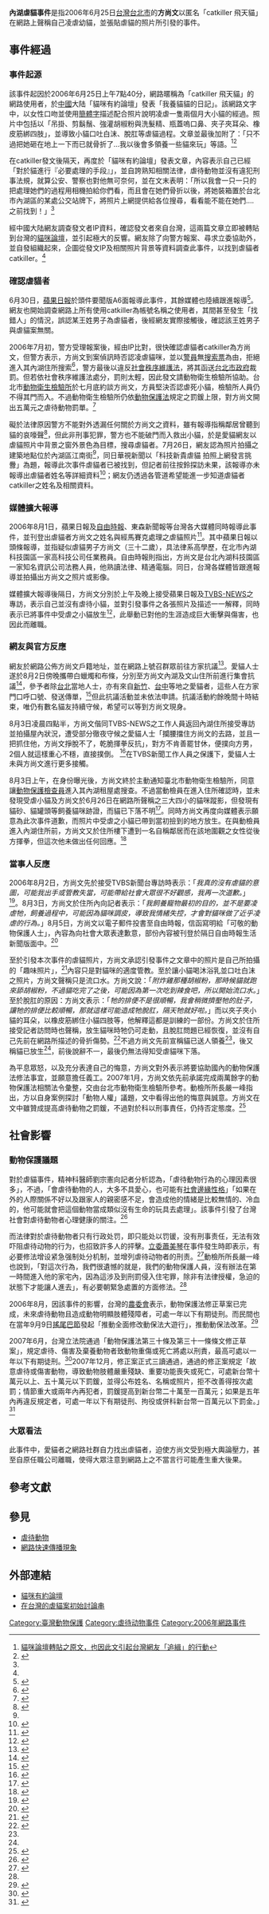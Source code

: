 '''內湖虐貓事件'''是指2006年6月25日[[台灣|台灣]][[台北市|台北市]]的'''方尚文'''以匿名「catkiller 飛天貓」在網路上聲稱自己凌虐幼貓，並張貼虐貓的照片所引發的事件。

==事件經過==

===事件起源===
該事件起因於2006年6月25日上午7點40分，網路暱稱為「catkiller 飛天貓」的網路使用者，於[[中國|中國]]大陆「貓咪有約論壇」發表「我養貓貓的日記」。該網路文字中，以女性口吻並使用[[簡體字|簡體字]]描述配合照片說明凌虐一隻兩個月大小貓的經過。照片中包括以「吊掛、剪鬍鬚、強灌胡椒粉與洗髮精、瓶蓋嗚口鼻、夾子夾耳朵、橡皮筋綁四肢」，並導致小貓口吐白沫、脫肛等虐貓過程。文章並最後加附了：「只不過把她砸在地上一下而已就骨折了...我以後會多領養一些貓來玩」等語。<ref name="虐貓原文">[http://www.supervr.net/catbbs/topic.cgi?forum=21&topic=91&start=150&show=0 貓咪論壇轉貼之原文，也因此文引起台灣網友「追緝」的行動]</ref><ref name="狠心虐貓照PO上網">{{cite news |title=狠心虐貓照PO上網　50網友齊力揪出殺手　破案關鍵是顆痣 |url=http://www.nownews.com/2006/08/01/138-1972928.htm |work= |publisher=東森新聞報 |date=2006-08-01 |accessdate=2009-05-20 |archive-date=2012-06-15 |archive-url=https://web.archive.org/web/20120615020335/http://www.nownews.com/2006/08/01/138-1972928.htm |dead-url=no }}</ref>

在catkiller發文後隔天，再度於「貓咪有約論壇」發表文章，內容表示自己已經「對於貓進行『必要處理的手段』」，並自誇熟知相關法律，虐待動物並沒有違犯刑事法規，就算公安、警察也對他無可奈何，並在文末表明：「所以我會一只一只的把處理她們的過程用相機拍給你們看，而且會在她們骨折以後，將她裝箱置於台北市內湖區的某處公交站牌下，將照片上網提供給各位搜尋，看看能不能在她們…. 之前找到！」<ref name="虐貓原文" />

經中國大陆網友調查發文者IP資料，確認發文者來自台灣，這兩篇文章立即被轉貼到台灣的[[貓咪論壇|貓咪論壇]]，並引起極大的反響。網友除了向警方報案、尋求立委協助外，並自發組織起來，企圖從發文IP及相關照片背景等資料調查此事件，以找到虐貓者catkiller。<ref name="狠心虐貓照PO上網"/>

===確認虐貓者===
6月30日，[[蘋果日報_(台灣)|蘋果日報]]於頭件要聞版A6面報導此事件，其餘媒體也陸續跟進報導<ref>{{cite news |first= |last= |authorlink= |coauthors= |title=殘忍虐貓PO上網　兩岸同譴責　電信警察要揪出變態凶手 |url=http://www.nownews.com/2006/07/01/545-1960865.htm |work= |publisher=東森新聞報 |date=2006-07-01 |accessdate=2009-05-20}}</ref>。網友也開始調查網路上所有使用catkiller為帳號名稱之使用者，其間甚至發生「找錯人」的情況，誤認某王姓男子為虐貓者，後經網友實際接觸後，確認該王姓男子與虐貓案無關。

2006年7月初，警方受理報案後，經由IP比對，很快確認虐貓者catkiller為方尚文，但警方表示，方尚文到案偵訊時否認凌虐貓咪，並以[[警察|警員]]無[[搜索票|搜索票]]為由，拒絕進入其內湖住所搜索<ref>{{cite news |title=虐貓狂遭揭底 突離職 |url= |work= |publisher=蘋果日報 |date=2006-08-02 |accessdate=}}</ref>，警方最後以違反[[社會秩序維護法|社會秩序維護法]]，將其函送[[台北市政府|台北市政府]]裁罰。但若依社會秩序維護法處分，罰則太輕，因此發文請動物衛生檢驗所協助。台北市[[動物衛生檢驗所|動物衛生檢驗所]]於七月底約談方尚文，方員堅決否認虐死小貓，檢驗所人員仍不得其門而入。不過動物衛生檢驗所仍依[[動物保護法|動物保護法]]規定之罰鍰上限，對方尚文開出五萬元之虐待動物罰單。<ref name="虐貓男被逮">{{cite news |first= |last= |authorlink= |coauthors= |title=虐貓男被逮：貓已送人領養 |url=http://animal.coa.gov.tw/html/?main=2p&acttype=show&newsid=A20070501799 |publisher=聯合報 |date=2006-08-02 |accessdate=2009-05-20 |archive-url=https://web.archive.org/web/20160306194710/http://animal.coa.gov.tw/html/?main=2p&acttype=show&newsid=A20070501799 |archive-date=2016-03-06 |dead-url=yes }}</ref>

礙於法律原因警方不能對外透漏任何關於方尚文之資料，雖有報導指稱鄰居曾聽到貓的哀嚎聲<ref name="虐貓惡行曝光">{{cite news |first= |last= |authorlink= |coauthors= |title=虐貓惡行曝光　方尚文不知去向　網友撻伐：讓他找嘸頭路 |url=http://www.nownews.com/2006/08/15/519-1978556.htm |work= |publisher=東森新聞報 |date=2006-08-02 |accessdate=2009-05-20 |archive-date=2009-08-17 |archive-url=https://web.archive.org/web/20090817223004/http://www.nownews.com/2006/08/15/519-1978556.htm |dead-url=no }}</ref>，但此非刑事犯罪，警方也不能破門而入救出小貓，於是愛貓網友以虐貓照片中背景之窗外景色為目標，搜尋虐貓者。7月26日，網友認為照片拍攝之建築地點位於內湖區江南街<ref name="狠心虐貓照PO上網"/>，同日華視新聞以「科技新貴虐貓 拍照上網發言挑釁」為題，報導此次事件虐貓者已被找到，但記者前往按鈴探訪未果，該報導亦未報導出虐貓者姓名等詳細資料<ref>{{cite news |title=科技新貴虐貓 拍照上網發言挑釁 |url= |work= |publisher=華視新聞 |date=2006-08-02 |accessdate=}}</ref>；網友仍透過各管道希望能進一步知道虐貓者catkiller之姓名及相關資料。

===媒體擴大報導===
2006年8月1日，蘋果日報及[[自由時報|自由時報]]、東森新聞報等台灣各大媒體同時報導此事件，並刊登出虐貓者方尚文之姓名與經馬賽克處理之虐貓照片<ref>{{cite news|title=網路虐貓狂現形 竟來自台北|url=http://www.libertytimes.com.tw/2006/new/aug/1/today-life8.htm|work=|publisher=自由時報|date=2006-08-01|accessdate=2009-05-20|deadurl=yes|archiveurl=https://web.archive.org/web/20090302190029/http://www.libertytimes.com.tw/2006/new/aug/1/today-life8.htm|archivedate=2009-03-02}}</ref>。其中蘋果日報以頭條報導，並指疑似虐貓男子方尚文（三十二歲），具法律系高學歷，在北市內湖科技園區一家高科技公司任業務員。自由時報則指出，方尚文是台北內湖科技園區一家知名資訊公司法務人員，他熟讀法律、精通電腦。同日，台灣各媒體皆跟進報導並拍攝出方尚文之照片或影像。

媒體擴大報導後隔日，方尚文分別於上午及晚上接受蘋果日報及[[TVBS-NEWS|TVBS-NEWS]]之專訪，表示自己並沒有虐待小貓，並對引發事件之各張照片及描述一一解釋，同時表示已將事件中受虐之小貓放生<ref>{{cite news |title=〈獨家〉直擊「虐貓照」現場　貓咪早已不在 |url=http://www.tvbs.com.tw/news/news_list.asp?no=aj100920060803181433 |work= |publisher=TVBS |date=2006-08-02 |accessdate=2009-05-20 |archive-date=2009-03-02 |archive-url=https://web.archive.org/web/20090302183720/http://www.tvbs.com.tw/news/news_list.asp?no=aj100920060803181433 |dead-url=no }}</ref>，此舉動已對他的生涯造成巨大衝擊與傷害，也因此而離職。

===網友與官方反應===
網友於網路公佈方尚文戶籍地址，並在網路上號召群眾前往方家抗議<ref>{{cite news | author = 陳志豪 | title = 貓若死 將罰虐貓男25萬　動檢所要方尚文告知貓蹤 否則入屋搜查 網友擔心另四隻命運 | work = 聯合報 | publisher = 聯合線上 | pages = A6版 | date = 2006-08-03 | accessdate = 2009-05-25}}</ref>。愛貓人士遂於8月2日傍晚攜帶白蠟燭和布條，分別至方尚文內湖及文山住所前進行集會抗議<ref>{{cite news |title=虐貓人曝光　愛貓民眾群集抗議 |url=http://www.tvbs.com.tw/news/news_list.asp?no=vivi20060802212508 |work= |publisher=TVBS |date=2006-08-04 |accessdate=2009-05-26 |archive-date=2015-02-27 |archive-url=https://web.archive.org/web/20150227105511/http://www.tvbs.com.tw/news/news_list.asp?no=vivi20060802212508 |dead-url=no }}</ref>，參予者除[[台北|台北]]當地人士，亦有來自[[新竹|新竹]]、[[臺中市|台中]]等地之愛貓者，這些人在方家門口呼口號、發送傳單，<ref>{{cite news |title=點上白蠟燭向小貓致哀　愛貓網友到方尚文老家抗議 |url=http://www.nownews.com/2006/08/02/138-1973612.htm |work= |publisher=東森新聞報 |date=2006-08-02|accessdate=2009-05-20}}</ref>但此抗議活動並未依法申請。抗議活動約餘晚間十時結束，唯仍有數名貓友持續守候，希望可以等到方尚文現身。

8月3日凌晨四點半，方尚文偕同TVBS-NEWS之工作人員返回內湖住所接受專訪並拍攝屋內狀況，遭受部分徹夜守候之愛貓人士「攔腰擋住方尚文的去路，並且一把抓住他，方尚文掙脫不了，乾脆揮拳反抗」，對方不肯善罷甘休，便撲向方男，2個人就這樣重心不穩，直接撲倒。 <ref>{{cite news |title=網友氣炸堵人　方尚文被撲倒 |url=http://www.tvbs.com.tw/news/news_list.asp?no=aj100920060803183151 |work= |publisher=TVBS |date=2006-08-03 |accessdate=2009-05-20 |archive-date=2014-09-16 |archive-url=https://web.archive.org/web/20140916095212/http://www.tvbs.com.tw/news/news_list.asp?no=aj100920060803183151 |dead-url=no }}</ref>在TVBS新聞工作人員之保護下，愛貓人士未與方尚文進行更多接觸。

8月3日上午，在身份曝光後，方尚文終於主動通知臺北市動物衛生檢驗所，同意讓[[動物保護檢查員|動物保護檢查員]]進入其內湖租屋處搜查。不過當動檢員在進入住所確認時，並未發現受虐小貓及方尚文於6月26日在網路所聲稱之三大四小的貓咪蹤影，但發現有貓砂、貓罐頭等飼養貓咪跡證，而貓已下落不明<ref>{{cite news|title=虐貓男道歉 小貓下落不明|url=http://animal.coa.gov.tw/html/?main=2p&acttype=show&newsid=A20070501862|work=|publisher=聯合報|date=2006-08-04|accessdate=2009-05-20|archive-url=https://web.archive.org/web/20160308035647/http://animal.coa.gov.tw/html/?main=2p&acttype=show&newsid=A20070501862|archive-date=2016-03-08|dead-url=yes}}</ref>。同時方尚文再度向媒體表示願意為此次事件道歉，而照片中受虐之小貓已帶到當初撿到的地方放生。在與動檢員進入內湖住所前，方尚文又於住所樓下遭到一名自稱鄰居而在該地圍觀之女性從後方揮拳，但這次他未做出任何回應。<ref>{{cite news |title=虐貓男子方尚文向大眾道歉　動檢所開罰5萬元 |url=http://www.nownews.com/2006/08/03/327-1973962.htm |work= |publisher=東森新聞報 |date=2006-08-03 |accessdate=2009-05-20}}</ref>

===當事人反應===
2006年8月2日，方尚文先於接受TVBS新聞台專訪時表示：「''我真的沒有虐貓的意圖，可能我出手或管教失當，可能帶給社會大眾很不好觀感，我再一次道歉。''」<ref>{{cite news|title=公敵曝光！虐貓男自辯：只是管教偏差|url=http://www.tourtw.net/doc/1001/8/2/7/100182740.html?coluid=23&kindid=295&docid=100182740&mdate=0911123624|work=|publisher=中評社|date=2006-08-02|accessdate=2009-05-20}}{{dead link|date=2017年11月 |bot=InternetArchiveBot |fix-attempted=yes }}</ref>。8月3日，方尚文於住所內向記者表示：「''我飼養寵物最初的目的，並不是要凌虐牠，飼養過程中，可能因為貓咪調皮，導致我情緒失控，才會對貓咪做了近乎凌虐的行為。''」8月5日，方尚文以電子郵件投書至自由時報，信函寫明給「可敬的動物保護人士」，內容為向社會大眾表達歉意，部份內容被刊登於隔日自由時報生活新聞版面中。<ref>{{cite news|title=投書本報 虐貓男再道歉|url=http://www.libertytimes.com.tw/2006/new/aug/6/today-life13.htm|work=|publisher=自由時報|date=2006-08-06|accessdate=2009-05-20|deadurl=yes|archiveurl=https://web.archive.org/web/20090413132718/http://www.libertytimes.com.tw/2006/new/aug/6/today-life13.htm|archivedate=2009-04-13}}</ref>

至於引發本次事件的虐貓照片，方尚文承認引發事件之文章中的照片是自己所拍攝的「趣味照片」，<ref>{{cite news |title=給貓適度管教？　虐貓狂方尚文現身了　喊冤開脫劣行|url=http://www.nownews.com/2006/08/03/138-1973650.htm|work= |publisher=東森新聞報|date=2006-08-03 |accessdate=2009-05-20}}</ref>內容只是對貓咪的適度管教。至於讓小貓喝沐浴乳並口吐白沫之照片，方尚文聲稱只是流口水。方尚文說：「''附炸雞那種胡椒粉，那時候貓就跑來舔胡椒粉，不過貓吃完了之後，可能因為第一次吃到辣食吧，所以開始流口水。''」至於脫肛的原因：方尚文表示：「''牠的排便不是很順暢，我會稍微擠壓牠的肚子，讓牠的排便比較順暢，那就這樣可能造成牠脫肛，隔天牠就好啦。''」而以夾子夾小貓的耳朵，以橡皮筋綁住小貓四肢等，他解釋這都是訓練的一部份。方尚文於住所接受記者訪問時也聲稱，放生貓咪時牠仍可走動，且脫肛問題已經恢復，並沒有自己先前在網路所描述的骨折傷勢。<ref name="方：我沒虐貓">{{cite news |title=「方：我沒虐貓」　還原照片比對疑點 |url=http://www.tvbs.com.tw/news/news_list.asp?no=arieslu20060803152037 |work= |publisher=TVBS |date=2006-08-04 |accessdate=2009-05-20 |archive-date=2009-03-02 |archive-url=https://web.archive.org/web/20090302183843/http://www.tvbs.com.tw/news/news_list.asp?no=arieslu20060803152037 |dead-url=no }}</ref>不過方尚文先前宣稱貓已送人領養<ref name="虐貓男被逮" />，後又稱貓已放生<ref name="方：我沒虐貓" />，前後說辭不一，最後仍無法得知受虐貓咪下落。

為平息眾怒，以及充分表達自己的悔意，方尚文對外表示將要協助國內的動物保護法修法事宜，並願意擔任義工。2007年1月，方尚文依先前承諾完成兩萬餘字的動物保護法相關法令彙整，交由台北市動物衛生檢驗所參考。動檢所所長嚴一峰指出，方以自身案例探討「動物人權」議題，文中看得出他的悔意與誠意。方尚文在文中雖贊成提高虐待動物之罰鍰，不過對於科以刑事責任，仍持否定態度。<ref>{{cite news |title=網路虐貓男 交出兩萬字作文 |url=http://animal.coa.gov.tw/html/?main=2p&acttype=show&newsid=A20070503617 |work= |publisher=聯合報 |date=2007-01-22 |accessdate=2009-05-22 |archive-url=https://web.archive.org/web/20160309085006/http://animal.coa.gov.tw/html/?main=2p&acttype=show&newsid=A20070503617 |archive-date=2016-03-09 |dead-url=yes }}</ref>

==社會影響==

===動物保護議題===
對於虐貓事件，精神科醫師劉宗憲向記者分析認為，「虐待動物行為的心理因素很多」，不過，「會虐待動物的人，大多不具愛心，也可能有[[社會邊緣性格|社會邊緣性格]]」「如果在外的人際關係不好以及跟家人的親密感不足，會造成他的情緒是比較無情的、冷血的，他可能就會把這個動物當成類似沒有生命的玩具去處理」。該事件引發了台灣社會對虐待動物者心理健康的關注。<ref name="虐貓事件後">{{cite news |title=虐貓事件後 台灣健全動物保護意識 |url=http://news.epochtimes.com.tw/6/9/23/37257.htm |work= |publisher=中央廣播電台 |date=2006-09-03 |accessdate=2009-05-22 }}{{Dead link|date=2020年6月 |bot=InternetArchiveBot |fix-attempted=yes }}</ref>

而法律對於虐待動物者只有行政处罚，即只能处以罚锾，没有刑事责任，无法有效吓阻虐待动物的行为，也招致許多人的抨擊。[[立委|立委]][[蕭美琴|蕭美琴]]在事件發生時即表示，有必要修法增设紧急强制处分机制，並增列虐待动物者的刑责。<ref>{{cite news|title=萧美琴携爱猫倡修法落实保护动物法规|url=http://gb.news.sina.com/cna/101-102-101-101/2006-08-03/21551174024.html|work=|publisher=中央社|date=2006-08-04|accessdate=2009-05-20}}{{dead link|date=2017年11月 |bot=InternetArchiveBot |fix-attempted=yes }}</ref>動檢所所長嚴一峰也說到，「對這次行為，我們很遺憾的就是，我們的動物保護人員，沒有辦法在第一時間進入他的家宅內，因為這涉及到刑罰侵入住宅罪，除非有法律授權，急迫的狀態下才能讓人進去」，有必要朝緊急處置的方面修法。<ref name="虐貓事件後"/>

2006年8月，因該事件的影響，台灣的[[農委會|農委會]]表示，動物保護法修正草案已完成，未來虐待動物且造成動物明顯肢體殘障者，可處一年以下有期徒刑。而民間也在當年9月9日[[搖尾巴節|搖尾巴節]]發起「推動全面修改動保法大遊行」，推動動保法改革。<ref>{{cite news |title=動保法修正草案 虐待動物可判一年|url=|publisher=聯合報 |date=2006-08-15 }}</ref>

2007年6月，台灣立法院通過「動物保護法第三十條及第三十一條條文修正草案」，規定虐待、傷害及棄養動物者致動物重傷或死亡將處以刑責，最高可處以一年以下有期徒刑。<ref>{{cite news |title=立院初審 虐待動物可處1年以下有期徒刑|publisher=中央社 |date=2007-06-06 }}</ref>2007年12月，修正案正式三讀通過，通過的修正案規定「故意虐待或傷害動物，導致動物肢體嚴重殘缺、重要功能喪失或死亡，可處新台幣十萬元以上、五十萬元以下罰鍰，並得公布姓名、名稱或照片，拒不改善得按次處罰；情節重大或兩年內再犯者，罰鍰提高到新台幣二十萬至一百萬元；如果是五年內再違反規定者，可處一年以下有期徒刑、拘役或併科新台幣一百萬元以下罰金。」<ref>{{cite news|title=虐殺動物要嚴處 賣狗肉可罰25萬|url=http://www.libertytimes.com.tw/2007/new/dec/15/today-life9.htm|work=|publisher=中央社|date=2007-12-15|accessdate=2009-05-22|deadurl=yes|archiveurl=https://web.archive.org/web/20090729053526/http://www.libertytimes.com.tw/2007/new/dec/15/today-life9.htm|archivedate=2009-07-29}}</ref>

===大眾看法===
此事件中，愛貓者之網路社群自力找出虐貓者，迫使方尚文受到極大輿論壓力，甚至自原任職公司離職，使得大眾注意到網路上之不當言行可能產生重大後果。

==參考文獻==
{{reflist|30em}}

==參見==
*[[虐待動物|虐待動物]]
*[[網路快速傳播現象|網路快速傳播現象]]

==外部連結==
{{wikinews|內湖一男子於網路公佈虐貓照片 引起風波}}
*[https://web.archive.org/web/20060811232708/http://bbs.movshow.com/ 貓咪有約論壇]
*[http://www.supervr.net/catbbs/topic.cgi?forum=30&topic=2185&start=0&show=25 在台灣的虐貓案初始討論串] {{Wayback|url=http://www.supervr.net/catbbs/topic.cgi?forum=30&topic=2185&start=0&show=25 |date=20090302192951 }}

{{台灣次文化}}

[[Category:臺灣動物保護|Category:臺灣動物保護]]
[[Category:虐待动物事件|Category:虐待动物事件]]
[[Category:2006年網路事件|Category:2006年網路事件]]